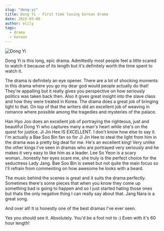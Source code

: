 ```yaml
---
slug: "dong-yi"
title: Dong Yi - First time loving korean drama
date: 2022-03-08
author: elily
tags:
  - drama
  - korean
---
```


![Dong Yi](/images/DongYiWholeMainCasts.jpg)

Dong Yi is this long, epic drama. Admittedly most people feel a little scared to watch it because of its length but it's definitely worth the time spent to watch it.

The drama is definitely an eye opener. There are a lot of shocking moments in this drama where you go my dear god would people actually do that! They're appalling but it really gives you perspective on how seriously politics was taken back then. Also it gives great insight into the slave class and how they were treated in Korea. The drama does a great job of bringing light to that. On top of that the writers did an excellent job of weaving in romance where possible among the tragedies and mysteries of the palace.

Han Hyo Joo does an excellent job of portraying the righteous, just and beautiful Dong Yi who captures many a man's heart while she's on the quest for justice. Ji Jin Hee IS EXCELLENT. I don't know how else to say it. I'm actually a Bae Soo Bin fan so for Ji Jin Hee to steal the light from him in the drama was a pretty big deal for me. He's an excellent king! Very unlike the other kings I've seen in dramas who are portrayed very seriously and he makes it very easy to like him as a leader. Lee So Yeon is a scary woman...honestly her eyes scare me, she truly is the perfect choice for the seductress Lady Jang. Bae Soo Bin is sweet but not quite the main focus so I'll refrain from commenting on how awesome he looks with a beard.

The music behind the scenes is great and it suits the drama perfectly. Sometimes there's some pieces that when you know they come up something bad is going to happen and so I just started hating those ones but thats the only negative thing I can really say about that. Jang Nara is a great song.

And over all! It is honestly one of the best dramas I've ever seen.

Yes you should see it. Absolutely. You'd be a fool not to :) Even with it's 60 hour length!
